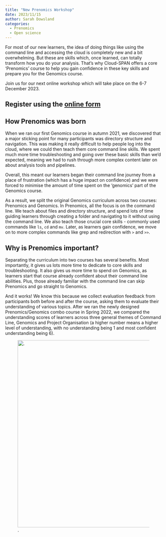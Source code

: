 ```yaml
---
title: "New Prenomics Workshop"
date: 2023/11/15
author: Sarah Dowsland
categories:
  - Prenomics
  - Open science
---
```


For most of our new learners, the idea of doing things like using the command line and accessing the cloud is completely new and a bit overwhelming. But these are skills which, once learned, can totally transform how you do your analysis. That’s why Cloud-SPAN offers a core ‘Prenomics’ course to help you gain confidence in these key skills and prepare you for the Genomics course.

Join us for our next online workshop which will take place on the 6-7 December 2023. 

::: {.callout-note appearance="tip"}

# Register using the [online form](https://forms.gle/MnuYycBuBfkpX7R18)

:::

## **How Prenomics was born**

When we ran our first Genomics course in autumn 2021, we discovered that a major sticking point for many participants was directory structure and navigation. This was making it really difficult to help people log into the cloud, where we could then teach them core command line skills. We spent much more time troubleshooting and going over these basic skills than we’d expected, meaning we had to rush through more complex content later on about analysis tools and pipelines. 

Overall, this meant our learners began their command line journey from a place of frustration (which has a huge impact on confidence) and we were forced to minimise the amount of time spent on the ‘genomics’ part of the Genomics course.

As a result, we split the original Genomics curriculum across two courses: Prenomics and Genomics. In Prenomics, all the focus is on the command line. We teach about files and directory structure, and spend lots of time guiding learners through creating a folder and navigating to it without using the command line. We also teach those crucial core skills - commonly used commands like `ls`, `cd` and `mv`. Later, as learners gain confidence, we move on to more complex commands like grep and redirection with `>` and `>>`.

## **Why is Prenomics important?**

Separating the curriculum into two courses has several benefits. Most importantly, it gives us lots more time to dedicate to core skills and troubleshooting. It also gives us more time to spend on Genomics, as learners start that course already confident about their command line abilities. Plus, those already familiar with the command line can skip Prenomics and go straight to Genomics.

And it works! We know this because we collect evaluation feedback from participants both before and after the course, asking them to evaluate their understanding of various topics. After we ran the newly designed Prenomics/Genomics combo course in Spring 2022, we compared the understanding scores of learners across three general themes of Command Line, Genomics and Project Organisation (a higher number means a higher level of understanding, with no understanding being 1 and most confident understanding being 6).

![.](../../images/logo_cloud_only.PNG){fig-alt="A graphic showing the Cloud-SPAN logo." width="600"} 
